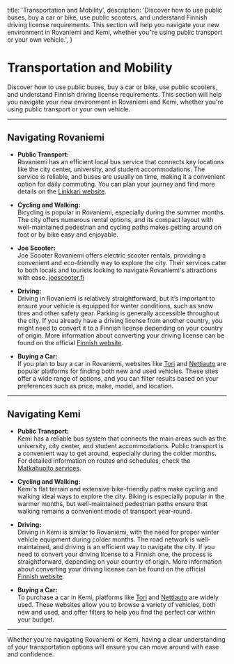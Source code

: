   title: 'Transportation and Mobility',
  description:
    'Discover how to use public buses, buy a car or bike, use public scooters, and understand Finnish driving license requirements. This section will help you navigate your new environment in Rovaniemi and Kemi, whether you"re using public transport or your own vehicle.',
}

# Transportation and Mobility

Discover how to use public buses, buy a car or bike, use public scooters, and understand Finnish driving license requirements. This section will help you navigate your new environment in Rovaniemi and Kemi, whether you're using public transport or your own vehicle.

---

## Navigating Rovaniemi

- **Public Transport:**  
  Rovaniemi has an efficient local bus service that connects key locations like the city center, university, and student accommodations. The service is reliable, and buses are usually on time, making it a convenient option for daily commuting. You can plan your journey and find more details on the [Linkkari website](https://linkkari.fi/).

- **Cycling and Walking:**  
  Bicycling is popular in Rovaniemi, especially during the summer months. The city offers numerous rental options, and its compact layout with well-maintained pedestrian and cycling paths makes getting around on foot or by bike easy and enjoyable.

- **Joe Scooter:**  
  Joe Scooter Rovaniemi offers electric scooter rentals, providing a convenient and eco-friendly way to explore the city. Their services cater to both locals and tourists looking to navigate Rovaniemi's attractions with ease. [joescooter.fi](https://joescooter.fi)


- **Driving:**  
  Driving in Rovaniemi is relatively straightforward, but it’s important to ensure your vehicle is equipped for winter conditions, such as snow tires and other safety gear. Parking is generally accessible throughout the city. If you already have a driving license from another country, you might need to convert it to a Finnish license depending on your country of origin. More information about converting your driving license can be found on the official [Finnish website](https://ajokortti-info.fi/en/basic-information-about-driving-licence/exchanging-foreign-driving-licence-finnish-licence).

- **Buying a Car:**  
  If you plan to buy a car in Rovaniemi, websites like [Tori](https://www.tori.fi/) and [Nettiauto](https://www.nettiauto.com/) are popular platforms for finding both new and used vehicles. These sites offer a wide range of options, and you can filter results based on your preferences such as price, make, model, and location.

---

## Navigating Kemi

- **Public Transport:**  
  Kemi has a reliable bus system that connects the main areas such as the university, city center, and student accommodations. Public transport is a convenient way to get around, especially during the colder months. For detailed information on routes and schedules, check the [Matkahuolto services](https://www.matkahuolto.fi/passengers/kemi-city-ticket).

- **Cycling and Walking:**  
  Kemi's flat terrain and extensive bike-friendly paths make cycling and walking ideal ways to explore the city. Biking is especially popular in the warmer months, but well-maintained pedestrian paths ensure that walking remains a convenient mode of transport year-round.

- **Driving:**  
  Driving in Kemi is similar to Rovaniemi, with the need for proper winter vehicle equipment during colder months. The road network is well-maintained, and driving is an efficient way to navigate the city. If you need to convert your driving license to a Finnish one, the process is straightforward, depending on your country of origin. More information about converting your driving license can be found on the official [Finnish website](https://ajokortti-info.fi/en/basic-information-about-driving-licence/exchanging-foreign-driving-licence-finnish-licence).

- **Buying a Car:**  
  To purchase a car in Kemi, platforms like [Tori](https://www.tori.fi/) and [Nettiauto](https://www.nettiauto.com/) are widely used. These websites allow you to browse a variety of vehicles, both new and used, and offer filters to help you find the perfect car within your budget.

---

Whether you're navigating Rovaniemi or Kemi, having a clear understanding of your transportation options will ensure you can move around with ease and confidence.
